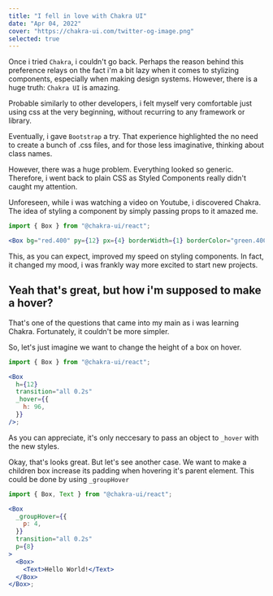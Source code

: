 ```yaml
---
title: "I fell in love with Chakra UI"
date: "Apr 04, 2022"
cover: "https://chakra-ui.com/twitter-og-image.png"
selected: true
---
```


Once i tried `Chakra`, i couldn't go back. Perhaps the reason behind this preference relays on the fact i'm a bit lazy when it comes to stylizing components, especially when making design systems. However, there is a huge truth: `Chakra UI` is amazing.

Probable similarly to other developers, i felt myself very comfortable just using css at the very beginning, without recurring to any framework or library.

Eventually, i gave `Bootstrap` a try. That experience highlighted the no need to create a bunch of .css files, and for those less imaginative, thinking about class names.

However, there was a huge problem. Everything looked so generic. Therefore, i went back to plain CSS as Styled Components really didn't caught my attention.

Unforeseen, while i was watching a video on Youtube, i discovered Chakra. The idea of styling a component by simply passing props to it amazed me.

```jsx
import { Box } from "@chakra-ui/react";

<Box bg="red.400" py={12} px={4} borderWidth={1} borderColor="green.400" />;
```

This, as you can expect, improved my speed on styling components. In fact, it changed my mood, i was frankly way more excited to start new projects.

## Yeah that's great, but how i'm supposed to make a hover?

That's one of the questions that came into my main as i was learning Chakra. Fortunately, it couldn't be more simpler.

So, let's just imagine we want to change the height of a box on hover.

```jsx
import { Box } from "@chakra-ui/react";

<Box
  h={12}
  transition="all 0.2s"
  _hover={{
    h: 96,
  }}
/>;
```

As you can appreciate, it's only neccesary to pass an object to `_hover` with the new styles.

Okay, that's looks great. But let's see another case. We want to make a children box increase its padding when hovering it's parent element. This could be done by using `_groupHover`

```jsx
import { Box, Text } from "@chakra-ui/react";

<Box
  _groupHover={{
    p: 4,
  }}
  transition="all 0.2s"
  p={8}
>
  <Box>
    <Text>Hello World!</Text>
  </Box>
</Box>;
```
